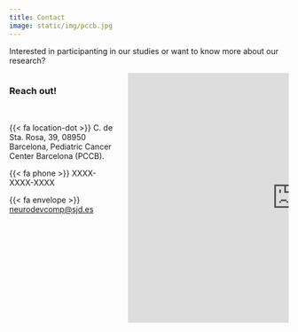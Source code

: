 ```yaml
---
title: Contact
image: static/img/pccb.jpg
---
```


Interested in participanting in our studies or want to know more about our research?

:::::{.column-page}
:::: {.contactbox}
:::: {.columns}
::: {.column width="40%"}

### Reach out!

<br>

{{< fa location-dot >}}  C. de Sta. Rosa, 39, 08950 Barcelona, Pediatric Cancer Center Barcelona (PCCB).

{{< fa phone >}}  XXXX-XXXX-XXXX

{{< fa envelope >}}  [neurodevcomp@sjd.es](mailto:neurodevcomp@sjd.es)


:::
::: {.column width="60%"}
<iframe src="https://www.google.com/maps/embed?pb=!1m18!1m12!1m3!1d2993.4983065244683!2d2.1003198764646505!3d41.38498349614366!2m3!1f0!2f0!3f0!3m2!1i1024!2i768!4f13.1!3m3!1m2!1s0x12a499a8bf8e3681%3A0xffe871f4bd14ec1d!2sInstituto%20de%20Investigaci%C3%B3n%20San%20Joan%20de%20D%C3%A9u%20(IRSJD)!5e0!3m2!1ses!2ses!4v1737468648346!5m2!1ses!2ses" width="600" height="450" style="border:0;" allowfullscreen="" loading="lazy" referrerpolicy="no-referrer-when-downgrade"></iframe>
:::
::::
::::
:::::